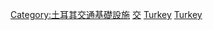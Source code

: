 [[Category:土耳其交通基礎設施|Category:土耳其交通基礎設施]]
[[Category:土耳其各類建築物|交]]
[[Category:亚洲各国交通建筑物|Turkey]]
[[Category:欧洲各国交通建筑物|Turkey]]